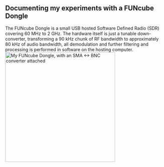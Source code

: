 == Documenting my experiments with a FUNcube Dongle ==
The FUNcube Dongle is a small USB hosted Software Defined Radio (SDR) covering 60 MHz to 2 GHz. The hardware itself is just a tunable down-converter, transforming a 90 kHz chunk of RF bandwidth to approximately 80 kHz of audio bandwidth, all demodulation and further filtering and processing is performed in software on the hosting computer.
[[File:FUNcube-Dongle.jpg|thumb|350px|My FUNcube Dongle, with an SMA <-> BNC converter attached]]